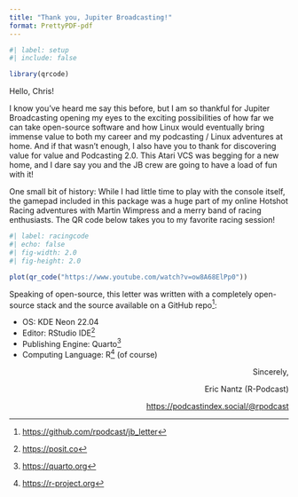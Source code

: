 ```yaml
---
title: "Thank you, Jupiter Broadcasting!"
format: PrettyPDF-pdf
---
```


```r
#| label: setup
#| include: false

library(qrcode)
```

```{=html}
<style>
.flushright {
   text-align: right;
}
</style>
```


Hello, Chris!

I know you've heard me say this before, but I am so thankful for Jupiter Broadcasting opening my eyes to the exciting possibilities of how far we can take open-source software and how Linux would eventually bring immense value to both my career and my podcasting / Linux adventures at home. And if that wasn't enough, I also have you to thank for discovering value for value and Podcasting 2.0. This Atari VCS was begging for a new home, and I dare say you and the JB crew are going to have a load of fun with it!

One small bit of history: While I had little time to play with the console itself, the gamepad included in this package was a huge part of my online Hotshot Racing adventures with Martin Wimpress and a merry band of racing enthusiasts. The QR code below takes you to my favorite racing session!

```r
#| label: racingcode
#| echo: false
#| fig-width: 2.0
#| fig-height: 2.0

plot(qr_code("https://www.youtube.com/watch?v=ow8A68ElPp0"))
```

Speaking of open-source, this letter was written with a completely open-source stack and the source available on a GitHub repo[^1]:

* OS: KDE Neon 22.04
* Editor: RStudio IDE[^2]
* Publishing Engine: Quarto[^3]
* Computing Language: R[^4] (of course)

[^1]: <https://github.com/rpodcast/jb_letter>
[^2]: <https://posit.co>
[^3]: <https://quarto.org>
[^4]: <https://r-project.org>


::: {.flushright data-latex=""}
Sincerely,

Eric Nantz (R-Podcast)

<https://podcastindex.social/@rpodcast>
:::

